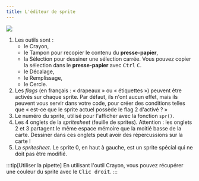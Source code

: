 ```yaml
---
title: L'éditeur de sprite
---
```


![](/images/memo/sprites.png)

<MemoList>

1. Les outils sont :
    - le Crayon,
    - le Tampon pour recopier le contenu du **presse-papier**,
    - la Sélection pour dessiner une sélection carrée. Vous pouvez copier la sélection dans le **presse-papier** avec <kbd>Ctrl</kbd> <kbd>C</kbd>.
    - le Décalage,
    - le Remplissage,
    - le Cercle.
2. Les *flags* (en français : « drapeaux » ou « étiquettes ») peuvent être activés sur chaque sprite. Par défaut, ils n'ont aucun effet, mais ils peuvent vous servir dans votre code, pour créer des conditions telles que « est-ce que le sprite actuel possède le flag 2 d'activé ? »
3. Le numéro du sprite, utilisé pour l'afficher avec la fonction `spr()`.
4. Les 4 onglets de la *spritesheet* (feuille de sprites). Attention : les onglets 2 et 3 partagent le même espace mémoire que la moitié basse de la carte. Dessiner dans ces onglets peut avoir des répercussions sur la carte !
5. La *spritesheet*. Le sprite 0, en haut à gauche, est un sprite spécial qui ne doit pas être modifié.

</MemoList>

:::tip[Utiliser la pipette]
En utilisant l'outil Crayon, vous pouvez récupérer une couleur du sprite avec le <kbd>Clic droit</kbd>.
:::
